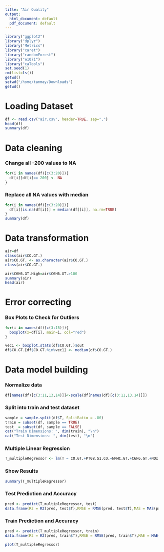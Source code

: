 ```yaml
---
title: "Air Quality"
output:
  html_document: default
  pdf_document: default
---
```


```r
library("ggplot2")
library("dplyr")
library("Metrics")
library("caret")
library("randomForest")
library("e1071")
library("caTools")
set.seed(1)
rm(list=ls())
getwd()
setwd("/home/tanmay/Downloads")
getwd()
```

# Loading Dataset
```r
df <- read.csv("air.csv", header=TRUE, sep=",")
head(df)
summary(df)
```

# Data cleaning
### Change all -200 values to NA
```r
for(i in names(df)[c(3:20)]){
  df[i][df[i]==-200] <- NA
}
```

### Replace all NA values with median
```r
for(i in names(df)[c(3:20)]){
  df[i][is.na(df[i])] = median(df[[i]], na.rm=TRUE)
}
summary(df)
```

# Data transformation
```r
air=df
class(air$CO.GT.)
air$CO.GT. <- as.character(air$CO.GT.)
class(air$CO.GT.)

air$C6H6.GT.High=air$C6H6.GT.>100
summary(air)
head(air)
```


# Error correcting

### Box Plots to Check for Outliers
```r
for(i in names(df)[c(3:15)]){
  boxplot(x=df[i], main=i, col="red")
}

vec1 <- boxplot.stats(df$CO.GT.)$out
df$CO.GT.[df$CO.GT.%in%vec1] <- median(df$CO.GT.)
```

# Data model building

### Normalize data
```r
df[names(df)[c(3:11,13,14)]]<-scale(df[names(df)[c(3:11,13,14)]])
```
### Split into train and test dataset
```r
sample = sample.split(df$T, SplitRatio = .80)
train = subset(df, sample == TRUE)
test  = subset(df, sample == FALSE)
cat("Train Dimensions: ", dim(train), "\n")
cat("Test Dimensions: ", dim(test), "\n")
```

### Multiple Linear Regression
```r
T_multipleRegressor <- lm(T ~ CO.GT.+PT08.S1.CO.+NMHC.GT.+C6H6.GT.+NOx.GT.+PT08.S3.NOx.+NO2.GT.+PT08.S4.NO2.+PT08.S5.O3.+RH+AH, data=train)
```
### Show Results
```r
summary(T_multipleRegressor)
```
### Test Prediction and Accuracy
```r
pred <- predict(T_multipleRegressor, test)
data.frame(R2 = R2(pred, test$T),RMSE = RMSE(pred, test$T),MAE = MAE(pred, test$T),MSE = mse(pred, test$T))
```
### Train Prediction and Accuracy
```r
pred <- predict(T_multipleRegressor, train)
data.frame(R2 = R2(pred, train$T),RMSE = RMSE(pred, train$T),MAE = MAE(pred, train$T),MSE = mse(pred, train$T))

plot(T_multipleRegressor)
```